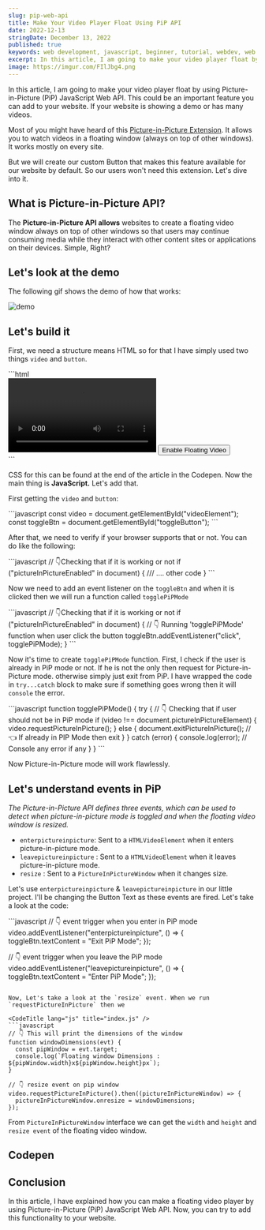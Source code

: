 ```yaml
---
slug: pip-web-api
title: Make Your Video Player Float Using PiP API
date: 2022-12-13
stringDate: December 13, 2022
published: true
keywords: web development, javascript, beginner, tutorial, webdev, web api, PIP mode
excerpt: In this article, I am going to make your video player float by using Picture-in-Picture (PiP) JavaScript Web API. This could be an important feature you can add to your website. If your website is showing a demo or has many videos.
image: https://imgur.com/FIlJbg4.png
---
```


In this article, I am going to make your video player float by using Picture-in-Picture (PiP) JavaScript Web API. This could be an important feature you can add to your website. If your website is showing a demo or has many videos.

Most of you might have heard of this [Picture-in-Picture Extension](https://chrome.google.com/webstore/detail/picture-in-picture-extens/hkgfoiooedgoejojocmhlaklaeopbecg?hl=en). It allows you to watch videos in a floating window (always on top of other windows). It works mostly on every site.

But we will create our custom Button that makes this feature available for our website by default. So our users won't need this extension. Let's dive into it.

## What is Picture-in-Picture API?

The **Picture-in-Picture API allows** websites to create a floating video window always on top of other windows so that users may continue consuming media while they interact with other content sites or applications on their devices. Simple, Right?

## Let's look at the demo

The following gif shows the demo of how that works:

![demo](https://i.imgur.com/7HB3aTR.gif)

## Let's build it

First, we need a structure means HTML so for that I have simply used two things `video` and `button`.

<CodeTitle lang="html" title="index.html" />
```html
<div class="video-container">
   <video id="videoElement" controls loop src="https://imgur.com/yIVEIR9.mp4"></video>
   <button id="toggleButton">Enable Floating Video</button>
</div>
```

CSS for this can be found at the end of the article in the Codepen. Now the main thing is **JavaScript.** Let's add that.

First getting the `video` and `button`:

<CodeTitle lang="js" title="index.js" />
```javascript
const video = document.getElementById("videoElement");
const toggleBtn = document.getElementById("toggleButton");
```

After that, we need to verify if your browser supports that or not. You can do like the following:

<CodeTitle lang="js" title="index.js" />
```javascript
// 👇Checking that if it is working or not
if ("pictureInPictureEnabled" in document) {
    /// .... other code
}
```

Now we need to add an event listener on the `toggleBtn` and when it is clicked then we will run a function called `togglePiPMode`

<CodeTitle lang="js" title="index.js" />
```javascript
 // 👇Checking that if it is working or not
if ("pictureInPictureEnabled" in document) {
  // 👇 Running 'togglePiPMode' function when user click the button
  toggleBtn.addEventListener("click", togglePiPMode);
}
```

Now it's time to create `togglePiPMode` function. First, I check if the user is already in PiP mode or not. If he is not the only then request for Picture-in-Picture mode. otherwise simply just exit from PiP. I have wrapped the code in `try...catch` block to make sure if something goes wrong then it will `console` the error.

<CodeTitle lang="js" title="index.js" />
```javascript
function togglePiPMode() {
  try {
    // 👇 Checking that if user should not be in PiP mode
    if (video !== document.pictureInPictureElement) {
      video.requestPictureInPicture();
    } else {
      document.exitPictureInPicture(); // 👈 If already in PIP Mode then exit
    }
  } catch (error) {
    console.log(error); // Console any error if any
  }
}
```

Now Picture-in-Picture mode will work flawlessly.

## Let's understand events in PiP

*The Picture-in-Picture API defines three events, which can be used to detect when picture-in-picture mode is toggled and when the floating video window is resized.*

*   `enterpictureinpicture`: Sent to a `HTMLVideoElement` when it enters picture-in-picture mode.
*   `leavepictureinpicture` : Sent to a `HTMLVideoElement` when it leaves picture-in-picture mode.
*   `resize` : Sent to a `PictureInPictureWindow` when it changes size.
    

Let's use `enterpictureinpicture` & `leavepictureinpicture` in our little project. I'll be changing the Button Text as these events are fired. Let's take a look at the code:

<CodeTitle lang="js" title="index.js" />
```javascript
 // 👇 event trigger when you enter in PiP mode
  video.addEventListener("enterpictureinpicture", () => {
    toggleBtn.textContent = "Exit PiP Mode";
  });

  // 👇 event trigger when you leave the PiP mode
  video.addEventListener("leavepictureinpicture", () => {
    toggleBtn.textContent = "Enter PiP Mode";
  });
```

Now, Let's take a look at the `resize` event. When we run `requestPictureInPicture` then we

<CodeTitle lang="js" title="index.js" />
```javascript
// 👇 This will print the dimensions of the window
function windowDimensions(evt) {
  const pipWindow = evt.target;
  console.log(`Floating window Dimensions : ${pipWindow.width}x${pipWindow.height}px`);
}

// 👇 resize event on pip window
video.requestPictureInPicture().then((pictureInPictureWindow) => {
  pictureInPictureWindow.onresize = windowDimensions;
});
```

From `PictureInPictureWindow` interface we can get the `width` and `height` and `resize event` of the floating video window.

## Codepen
<Codepen id="qBKzbbo" />

## Conclusion

In this article, I have explained how you can make a floating video player by using Picture-in-Picture (PiP) JavaScript Web API. Now, you can try to add this functionality to your website.
